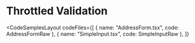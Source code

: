 
# Throttled Validation

<CodeSamplesLayout
  codeFiles={[
    { name: "AddressForm.tsx", code: AddressFormRaw },
    { name: "SimpleInput.tsx", code: SimpleInputRaw },
  ]}
>
  <AddressForm />
</CodeSamplesLayout>
